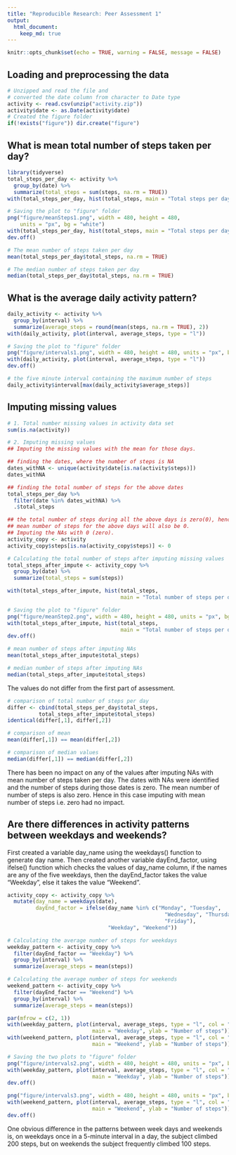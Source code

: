 ```yaml
---
title: "Reproducible Research: Peer Assessment 1"
output: 
  html_document:
    keep_md: true
---
```


```r
knitr::opts_chunk$set(echo = TRUE, warning = FALSE, message = FALSE)
```

## Loading and preprocessing the data
```r
# Unzipped and read the file and
# converted the date column from character to Date type
activity <- read.csv(unzip("activity.zip"))
activity$date <- as.Date(activity$date)
# Created the figure folder
if(!exists("figure")) dir.create("figure")
```



## What is mean total number of steps taken per day?
```r
library(tidyverse)
total_steps_per_day <- activity %>%
  group_by(date) %>%
  summarize(total_steps = sum(steps, na.rm = TRUE))
with(total_steps_per_day, hist(total_steps, main = "Total steps per day"))

# Saving the plot to "figure" folder
png("figure/meanSteps1.png", width = 480, height = 480,
    units = "px", bg = "white")
with(total_steps_per_day, hist(total_steps, main = "Total steps per day"))
dev.off()

# The mean number of steps taken per day
mean(total_steps_per_day$total_steps, na.rm = TRUE)

# The median number of steps taken per day
median(total_steps_per_day$total_steps, na.rm = TRUE)
```

## What is the average daily activity pattern?
```r
daily_activity <- activity %>%
  group_by(interval) %>%
  summarize(average_steps = round(mean(steps, na.rm = TRUE), 2))
with(daily_activity, plot(interval, average_steps, type = "l"))

# Saving the plot to "figure" folder
png("figure/intervals1.png", width = 480, height = 480, units = "px", bg = "white")
with(daily_activity, plot(interval, average_steps, type = "l"))
dev.off()

# the five minute interval containing the maximum number of steps
daily_activity$interval[max(daily_activity$average_steps)]
```



## Imputing missing values
```r
# 1. Total number missing values in activity data set
sum(is.na(activity))

# 2. Imputing missing values
## Imputing the missing values with the mean for those days.

## finding the dates, where the number of steps is NA
dates_withNA <- unique(activity$date[is.na(activity$steps)])
dates_withNA

## finding the total number of steps for the above dates
total_steps_per_day %>%
  filter(date %in% dates_withNA) %>%
  .$total_steps

## the total number of steps during all the above days is zero(0), hence the
## mean number of steps for the above days will also be 0.
## Imputing the NAs with 0 (zero).
activity_copy <- activity
activity_copy$steps[is.na(activity_copy$steps)] <- 0

# Calculating the total number of steps after imputing missing values
total_steps_after_impute <- activity_copy %>%
  group_by(date) %>%
  summarize(total_steps = sum(steps))

with(total_steps_after_impute, hist(total_steps, 
                                    main = "Total number of steps per day"))

# Saving the plot to "figure" folder
png("figure/meanStep2.png", width = 480, height = 480, units = "px", bg = "white")
with(total_steps_after_impute, hist(total_steps, 
                                    main = "Total number of steps per day"))
dev.off()

# mean number of steps after imputing NAs
mean(total_steps_after_impute$total_steps)

# median number of steps after imputing NAs
median(total_steps_after_impute$total_steps)
```

The values do not differ from the first part of assessment.
```r
# comparison of total number of steps per day
differ <- cbind(total_steps_per_day$total_steps,
          total_steps_after_impute$total_steps)
identical(differ[,1], differ[,2])

# comparison of mean
mean(differ[,1]) == mean(differ[,2])

# comparison of median values
median(differ[,1]) == median(differ[,2])
```
There has been no impact on any of the values after imputing NAs with mean
number of steps taken per day. The dates with NAs were identified and the
number of steps during those dates is zero. The mean number of number of steps
is also zero. Hence in this case imputing with mean number of steps i.e. zero
had no impact.  

## Are there differences in activity patterns between weekdays and weekends?

First created a variable day_name using the weekdays() function to generate
day name. Then created another variable dayEnd_factor, using ifelse() function
which checks the values of day_name column, if the names are any of the five 
weekdays, then the dayEnd_factor takes the value "Weekday", else it takes the
value "Weekend".  

```r
activity_copy <- activity_copy %>%
  mutate(day_name = weekdays(date),
         dayEnd_factor = ifelse(day_name %in% c("Monday", "Tuesday",
                                                  "Wednesday", "Thursday",
                                                  "Friday"),
                                "Weekday", "Weekend"))

# Calculating the average number of steps for weekdays
weekday_pattern <- activity_copy %>%
  filter(dayEnd_factor == "Weekday") %>%
  group_by(interval) %>%
  summarize(average_steps = mean(steps))

# Calculating the average number of steps for weekends
weekend_pattern <- activity_copy %>%
  filter(dayEnd_factor == "Weekend") %>%
  group_by(interval) %>%
  summarize(average_steps = mean(steps))

par(mfrow = c(2, 1))
with(weekday_pattern, plot(interval, average_steps, type = "l", col = "blue",
                           main = "Weekday", ylab = "Number of steps"))
with(weekend_pattern, plot(interval, average_steps, type = "l", col = "blue",
                           main = "Weekend", ylab = "Number of steps"))

# Saving the two plots to "figure" folder
png("figure/intervals2.png", width = 480, height = 480, units = "px", bg = "white")
with(weekday_pattern, plot(interval, average_steps, type = "l", col = "blue",
                           main = "Weekday", ylab = "Number of steps"))
dev.off()

png("figure/intervals3.png", width = 480, height = 480, units = "px", bg = "white")
with(weekend_pattern, plot(interval, average_steps, type = "l", col = "blue",
                           main = "Weekend", ylab = "Number of steps"))
dev.off()
```

One obvious difference in the patterns between week days and weekends is, on
weekdays once in a 5-minute interval in a day, the subject climbed 200 steps, but on weekends the
subject frequently climbed 100 steps.